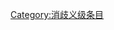 {{catmore1|[[Wikipedia:节日专题|Wikipedia:节日专题]]}}
{{Articles by Quality|topic=节日|project=节日|format=TOC}}
{{emptycat}}

[[Category:消歧义级条目|Category:消歧义级条目]]